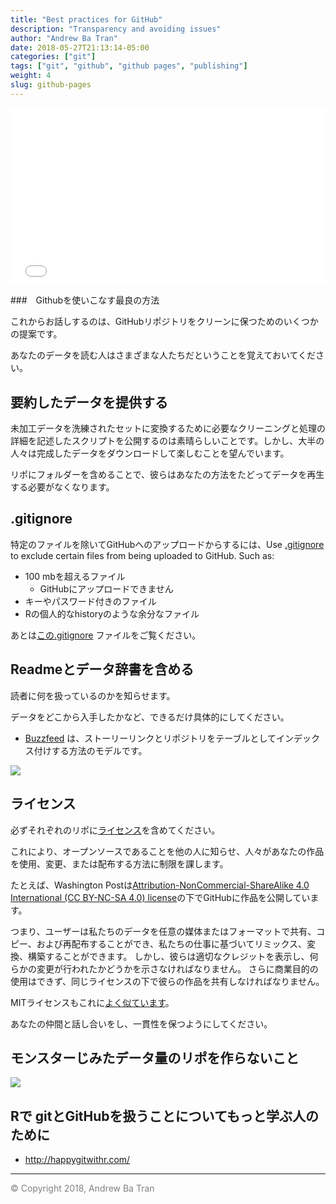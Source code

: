 ```yaml
---
title: "Best practices for GitHub"
description: "Transparency and avoiding issues"
author: "Andrew Ba Tran"
date: 2018-05-27T21:13:14-05:00
categories: ["git"]
tags: ["git", "github", "github pages", "publishing"]
weight: 4
slug: github-pages
---
```


<div style="position: relative; padding-bottom: 56.25%; height: 0; overflow: hidden;">
  <iframe src="//www.youtube.com/embed/rKUYR9HC7N0?t=3s" style="position: absolute; top: 0; left: 0; width: 100%; height: 100%; border:0; encrypted-media" allowfullscreen title="YouTube Video"></iframe>
</div>



###　Githubを使いこなす最良の方法

これからお話しするのは、GitHubリポジトリをクリーンに保つためのいくつかの提案です。

あなたのデータを読む人はさまざまな人たちだということを覚えておいてください。

## 要約したデータを提供する

未加工データを洗練されたセットに変換するために必要なクリーニングと処理の詳細を記述したスクリプトを公開するのは素晴らしいことです。しかし、大半の人々は完成したデータをダウンロードして楽しむことを望んでいます。

リポにフォルダーを含めることで、彼らはあなたの方法をたどってデータを再生する必要がなくなります。

## .gitignore 

特定のファイルを除いてGitHubへのアップロードからするには、Use [.gitignore](https://git-scm.com/docs/gitignore) to exclude certain files from being uploaded to GitHub. Such as:

- 100 mbを超えるファイル
    * GitHubにアップロードできません
- キーやパスワード付きのファイル
- Rの個人的なhistoryのような余分なファイル

 あとは[この.gitignore](https://github.com/wpinvestigative/kushner_eb5_census/blob/master/.gitignore) ファイルをご覧ください。

## Readmeとデータ辞書を含める

読者に何を扱っているのかを知らせます。

データをどこから入手したかなど、できるだけ具体的にしてください。

- [Buzzfeed](https://github.com/BuzzFeedNews/everything) は、ストーリーリンクとリポジトリをテーブルとしてインデックス付けする方法のモデルです。

<img src="/git/github/images/index.png">

## ライセンス

必ずそれぞれのリポに[ライセンス](https://help.github.com/articles/licensing-a-repository/)を含めてください。

これにより、オープンソースであることを他の人に知らせ、人々があなたの作品を使用、変更、または配布する方法に制限を課します。

たとえば、Washington Postは[Attribution-NonCommercial-ShareAlike 4.0 International (CC BY-NC-SA 4.0) license](https://creativecommons.org/licenses/by-nc-sa/4.0/)の下でGitHubに作品を公開しています。

つまり、ユーザーは私たちのデータを任意の媒体またはフォーマットで共有、コピー、および再配布することができ、私たちの仕事に基づいてリミックス、変換、構築することができます。
しかし、彼らは適切なクレジットを表示し、何らかの変更が行われたかどうかを示さなければなりません。
さらに商業目的の使用はできず、同じライセンスの下で彼らの作品を共有しなければなりません。

MITライセンスもこれに[よく似ています](https://tldrlegal.com/license/mit-license)。

あなたの仲間と話し合いをし、一貫性を保つようにしてください。

## モンスターじみたデータ量のリポを作らないこと

<img src="/git/github/images/fivethirtyeight.png">

## Rで gitとGitHubを扱うことについてもっと学ぶ人のために

* [http://happygitwithr.com/](http://happygitwithr.com/)


-----

<span style="color:gray">© Copyright 2018, Andrew Ba Tran</span>

